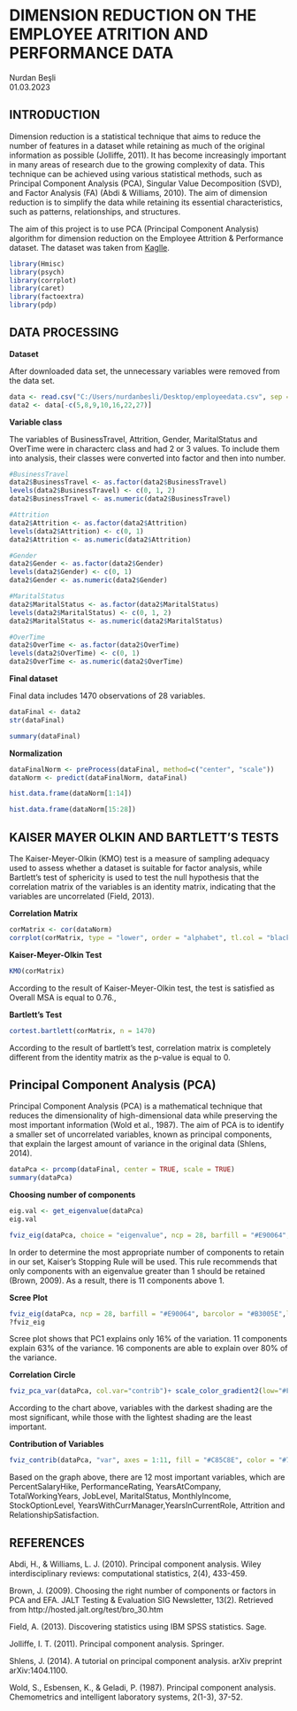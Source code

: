 # DIMENSION REDUCTION ON THE EMPLOYEE ATRITION AND PERFORMANCE DATA

Nurdan Beşli  
01.03.2023

## INTRODUCTION 

Dimension reduction is a statistical technique that aims to reduce the number of features in a dataset while retaining as much of the original information as possible (Jolliffe, 2011). It has become increasingly important in many areas of research due to the growing complexity of data. This technique can be achieved using various statistical methods, such as Principal Component Analysis (PCA), Singular Value Decomposition (SVD), and Factor Analysis (FA) (Abdi & Williams, 2010). The aim of dimension reduction is to simplify the data while retaining its essential characteristics, such as patterns, relationships, and structures.

The aim of this project is to use PCA (Principal Component Analysis) algorithm for dimension reduction on the Employee Attrition & Performance dataset. The dataset was taken from [Kaglle](https://www.kaggle.com/datasets/pavansubhasht/ibm-hr-analytics-attrition-dataset?resource=download).  

```{r include=FALSE}
library(Hmisc)
library(psych)
library(corrplot)
library(caret)
library(factoextra)
library(pdp)
```

## DATA PROCESSING  

**Dataset**  

After downloaded data set, the unnecessary variables were removed from the data set.

```{r}
data <- read.csv("C:/Users/nurdanbesli/Desktop/employeedata.csv", sep = ",")
data2 <- data[-c(5,8,9,10,16,22,27)]
```

**Variable class**  

The variables of BusinessTravel, Attrition, Gender, MaritalStatus and OverTime were in characterc class and had 2 or 3 values. To include them into analysis, their classes were converted into factor and then into number.

```{r echo=TRUE}
#BusinessTravel
data2$BusinessTravel <- as.factor(data2$BusinessTravel)
levels(data2$BusinessTravel) <- c(0, 1, 2)
data2$BusinessTravel <- as.numeric(data2$BusinessTravel)

#Attrition
data2$Attrition <- as.factor(data2$Attrition)
levels(data2$Attrition) <- c(0, 1)
data2$Attrition <- as.numeric(data2$Attrition)

#Gender
data2$Gender <- as.factor(data2$Gender)
levels(data2$Gender) <- c(0, 1)
data2$Gender <- as.numeric(data2$Gender)

#MaritalStatus
data2$MaritalStatus <- as.factor(data2$MaritalStatus)
levels(data2$MaritalStatus) <- c(0, 1, 2)
data2$MaritalStatus <- as.numeric(data2$MaritalStatus)

#OverTime
data2$OverTime <- as.factor(data2$OverTime)
levels(data2$OverTime) <- c(0, 1)
data2$OverTime <- as.numeric(data2$OverTime)
```

**Final dataset**  

Final data includes 1470 observations of 28 variables.   

```{r}
dataFinal <- data2
str(dataFinal)
```
  
```{r}
summary(dataFinal)
```
**Normalization**
  
```{r}
dataFinalNorm <- preProcess(dataFinal, method=c("center", "scale"))
dataNorm <- predict(dataFinalNorm, dataFinal)
```
  
```{r echo=TRUE}
hist.data.frame(dataNorm[1:14])
```
```{r echo=TRUE}
hist.data.frame(dataNorm[15:28])
```

  
## KAISER MAYER OLKIN AND BARTLETT'S TESTS    

The Kaiser-Meyer-Olkin (KMO) test is a measure of sampling adequacy used to assess whether a dataset is suitable for factor analysis, while Bartlett's test of sphericity is used to test the null hypothesis that the correlation matrix of the variables is an identity matrix, indicating that the variables are uncorrelated (Field, 2013).

**Correlation Matrix**    
  
```{r}
corMatrix <- cor(dataNorm)
corrplot(corMatrix, type = "lower", order = "alphabet", tl.col = "black", tl.cex = 1, col=colorRampPalette(c("#99FF33", "#CC0066", "black"))(200))
```
   
**Kaiser-Meyer-Olkin Test**  
  
```{r}
KMO(corMatrix)
```
According to the result of Kaiser-Meyer-Olkin test, the test is satisfied as Overall MSA is equal to 0.76., 
  
**Bartlett’s Test**  
  
```{r}
cortest.bartlett(corMatrix, n = 1470)
```
  
According to the result of bartlett’s test, correlation matrix is completely different from the identity matrix as the p-value is equal to 0.   

## Principal Component Analysis (PCA)  

Principal Component Analysis (PCA) is a mathematical technique that reduces the dimensionality of high-dimensional data while preserving the most important information (Wold et al., 1987). The aim of PCA is to identify a smaller set of uncorrelated variables, known as principal components, that explain the largest amount of variance in the original data (Shlens, 2014). 

```{r}
dataPca <- prcomp(dataFinal, center = TRUE, scale = TRUE)
summary(dataPca)
```

**Choosing number of components**

```{r}
eig.val <- get_eigenvalue(dataPca)
eig.val
```
  
```{r}
fviz_eig(dataPca, choice = "eigenvalue", ncp = 28, barfill = "#E90064", barcolor = "#B3005E", linecolor = "#060047",  addlabels = TRUE,   main = "Eigenvalues")
```
  
In order to determine the most appropriate number of components to retain in our set, Kaiser's Stopping Rule will be used. This rule recommends that only components with an eigenvalue greater than 1 should be retained (Brown, 2009). As a result, there is 11 components above 1.
  
**Scree Plot**  

```{r}
fviz_eig(dataPca, ncp = 28, barfill = "#E90064", barcolor = "#B3005E",linecolor = "#060047")
?fviz_eig
```

Scree plot shows that PC1 explains only 16% of the variation. 11 components explain 63% of the variance. 16 components are able to explain over 80% of the variance. 

**Correlation Circle**  
  
```{r}
fviz_pca_var(dataPca, col.var="contrib")+ scale_color_gradient2(low="#FFBABA", mid="#C85C8E", high="#03001C", midpoint=5)
```

According to the chart above, variables with the darkest shading are the most significant, while those with the lightest shading are the least important.  
  
**Contribution of Variables**  
  
```{r}
fviz_contrib(dataPca, "var", axes = 1:11, fill = "#C85C8E", color = "#7B2869", linecolor = "#060047")
```
  
Based on the graph above, there are 12 most important variables, which are PercentSalaryHike, PerformanceRating, YearsAtCompany, TotalWorkingYears, JobLevel, MaritalStatus, MonthlyIncome, StockOptionLevel, YearsWithCurrManager,YearsInCurrentRole, Attrition and RelationshipSatisfaction.

## REFERENCES

Abdi, H., & Williams, L. J. (2010). Principal component analysis. Wiley interdisciplinary reviews: computational statistics, 2(4), 433-459.

Brown, J. (2009). Choosing the right number of components or factors in PCA and EFA. JALT Testing & Evaluation SIG Newsletter, 13(2). Retrieved from http://hosted.jalt.org/test/bro_30.htm

Field, A. (2013). Discovering statistics using IBM SPSS statistics. Sage.

Jolliffe, I. T. (2011). Principal component analysis. Springer.

Shlens, J. (2014). A tutorial on principal component analysis. arXiv preprint arXiv:1404.1100.

Wold, S., Esbensen, K., & Geladi, P. (1987). Principal component analysis. Chemometrics and intelligent laboratory systems, 2(1-3), 37-52.





  